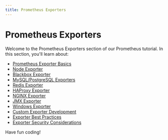 ```yaml
---
title: Prometheus Exporters
---
```


# Prometheus Exporters

Welcome to the Prometheus Exporters section of our Prometheus tutorial. In this section, you'll learn about:

- [Prometheus Exporter Basics](./0-prometheus-exporter-basics.mdx)
- [Node Exporter](./1-node-exporter.mdx)
- [Blackbox Exporter](./2-blackbox-exporter.mdx)
- [MySQL/PostgreSQL Exporters](./3-mysqlpostgresql-exporters.mdx)
- [Redis Exporter](./4-redis-exporter.mdx)
- [HAProxy Exporter](./5-haproxy-exporter.mdx)
- [NGINX Exporter](./6-nginx-exporter.mdx)
- [JMX Exporter](./7-jmx-exporter.mdx)
- [Windows Exporter](./8-windows-exporter.mdx)
- [Custom Exporter Development](./9-custom-exporter-development.mdx)
- [Exporter Best Practices](./10-exporter-best-practices.mdx)
- [Exporter Security Considerations](./11-exporter-security-considerations.mdx)

Have fun coding!